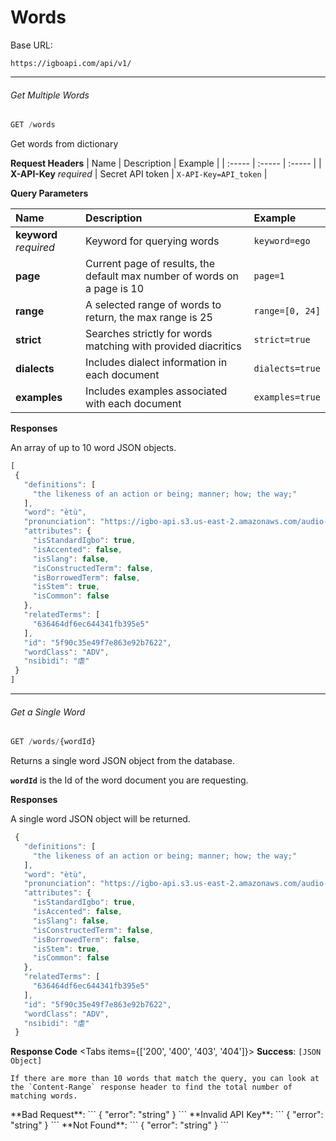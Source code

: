 
# Words

Base URL:
```
https://igboapi.com/api/v1/
```

***

###### Get Multiple Words

```js
GET /words
```
Get words from dictionary

 **Request Headers**
| Name   | Description | Example |
| :----- | :----- | :----- |
| **X-API-Key** *required* | Secret API token | `X-API-Key=API_token` |

 **Query Parameters**

| Name   | Description | Example |
| :----- | :----- | :----- |
| **keyword** *required* | Keyword for querying words | `keyword=ego` |
| **page** | Current page of results, the default max number of words on a page is 10 | `page=1` |
| **range** | A selected range of words to return, the max range is 25 | `range=[0, 24]` |
| **strict**  | Searches strictly for words matching with provided diacritics | `strict=true` |
| **dialects** | Includes dialect information in each document | `dialects=true` |
| **examples** | Includes examples associated with each document | `examples=true` |

 **Responses**

 An array of up to 10 word JSON objects.

 ```js
 [
  {
    "definitions": [
      "the likeness of an action or being; manner; how; the way;"
    ],
    "word": "ètù",
    "pronunciation": "https://igbo-api.s3.us-east-2.amazonaws.com/audio-pronunciations/5f90c35e49f7e863e92b7622.mp3",
    "attributes": {
      "isStandardIgbo": true,
      "isAccented": false,
      "isSlang": false,
      "isConstructedTerm": false,
      "isBorrowedTerm": false,
      "isStem": true,
      "isCommon": false
    },
    "relatedTerms": [
      "636464df6ec644341fb395e5"
    ],
    "id": "5f90c35e49f7e863e92b7622",
    "wordClass": "ADV",
    "nsibidi": "虐"
  }
]
 ```

 ***

 ###### Get a Single Word


```js
GET /words/{wordId}
```
Returns a single word JSON object from the database.

**`wordId`** is the Id of the word document you are requesting.

 **Responses**

 A single word JSON object will be returned.

 ```js
  {
    "definitions": [
      "the likeness of an action or being; manner; how; the way;"
    ],
    "word": "ètù",
    "pronunciation": "https://igbo-api.s3.us-east-2.amazonaws.com/audio-pronunciations/5f90c35e49f7e863e92b7622.mp3",
    "attributes": {
      "isStandardIgbo": true,
      "isAccented": false,
      "isSlang": false,
      "isConstructedTerm": false,
      "isBorrowedTerm": false,
      "isStem": true,
      "isCommon": false
    },
    "relatedTerms": [
      "636464df6ec644341fb395e5"
    ],
    "id": "5f90c35e49f7e863e92b7622",
    "wordClass": "ADV",
    "nsibidi": "虐"
  }
 ```

  **Response Code**
<Tabs items={['200', '400', '403', '404']}>
  <Tab>
    **Success**:
    ```
    [JSON Object]
    ```

    If there are more than 10 words that match the query, you can look at the `Content-Range` response header to find the total number of matching words.
  </Tab>
  <Tab>
    **Bad Request**:
   ```
    { "error": "string" }
   ```
  </Tab>
  <Tab>
      **Invalid API Key**:
   ```
    { "error": "string" }
   ```
  </Tab>
  <Tab>
       **Not Found**:
   ```
    { "error": "string" }
   ```
  </Tab>
</Tabs>
